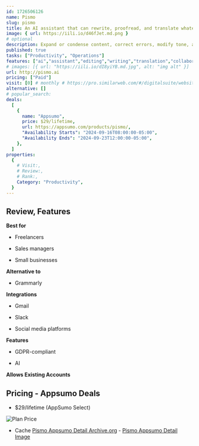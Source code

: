 ```yaml
---
id: 1726506126
name: Pismo
slug: pismo
title: An AI assistant that can rewrite, proofread, and translate whatever you’re writing
image: { url: https://iili.io/d46fJet.md.png }
# optional
description: Expand or condense content, correct errors, modify tone, and translate whatever you’re reading or writingWorks with Slack, Outlook, Figma, Telegram, Google Docs, and any other app you’re using
published: true
tasks: ["Productivity", "Operations"]
features: ["ai","assistant","editing","writing","translation","collaboration","email","social media","document"]
# images: [{ url: "https://iili.io/dI8yiYB.md.jpg", alt: "img alt" }]
url: http://pismo.ai
pricing: ["Paid"]
visit: [0] # monthly # https://pro.similarweb.com/#/digitalsuite/websiteanalysis/home
alternative: []
# popular_search:
deals:
  [
    {
      name: "Appsumo",
      price: $29/lifetime,
      url: https://appsumo.com/products/pismo/,
      "Availability Starts": "2024-09-16T08:00:00-05:00",
      "Availability Ends": "2024-09-23T12:00:00-05:00",
    },
  ]
properties:
  {
    # Visit:,
    # Review:,
    # Rank:,
    Category: "Productivity",
  }
---
```


## Review, Features

 

**Best for**

- Freelancers

- Sales managers

- Small businesses

**Alternative to**

- Grammarly

**Integrations**

- Gmail

- Slack

- Social media platforms

**Features**

- GDPR-compliant

- AI

**Allows Existing Accounts**

## Pricing - Appsumo Deals

- $29/lifetime (AppSumo Select)

<Img src="https://iili.io/d4ijCWN.png" alt="Plan Price" />

- Cache [Pismo Appsumo Detail Archive.org](https://web.archive.org/web/*/https://appsumo.com/products/pismo/) - [Pismo Appsumo Detail Image](https://iili.io/d4ijk11.png)
